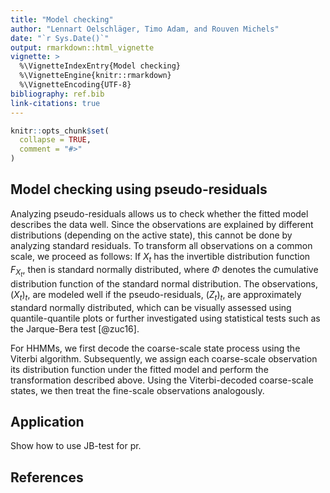 ```yaml
---
title: "Model checking"
author: "Lennart Oelschläger, Timo Adam, and Rouven Michels"
date: "`r Sys.Date()`"
output: rmarkdown::html_vignette
vignette: >
  %\VignetteIndexEntry{Model checking}
  %\VignetteEngine{knitr::rmarkdown}
  %\VignetteEncoding{UTF-8}
bibliography: ref.bib
link-citations: true
---
```


<!-- 
Assignee: Timo (theory part), Lennart (application part)
Purpose: definition and calculation of pseudo-residuals, application in fHMM
--> 

```r
knitr::opts_chunk$set(
  collapse = TRUE,
  comment = "#>"
)
```

## Model checking using pseudo-residuals

Analyzing pseudo-residuals allows us to check whether the fitted model describes the data well. Since the observations are explained by different distributions (depending on the active state), this cannot be done by analyzing standard residuals. To transform all observations on a common scale, we proceed as follows: If $X_t$ has the invertible distribution function $F_{X_t}$, then
\begin{align*}
Z_t=\Phi^{-1}(F_{X_t} (X_t))
\end{align*}
is standard normally distributed, where $\Phi$ denotes the cumulative distribution function of the standard normal distribution. The observations, $(X_t)_t$, are modeled well if the pseudo-residuals, $(Z_t)_t$, are approximately standard normally distributed, which can be visually assessed using quantile-quantile plots or further investigated using statistical tests such as the Jarque-Bera test [@zuc16]. 

For HHMMs, we first decode the coarse-scale state process using the Viterbi algorithm. Subsequently, we assign each coarse-scale observation its distribution function under the fitted model and perform the transformation described above. Using the Viterbi-decoded coarse-scale states, we then treat the fine-scale observations analogously.

## Application

Show how to use JB-test for pr.

## References
